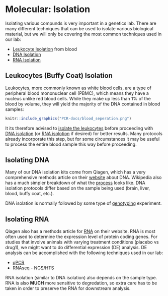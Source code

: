 # Molecular: Isolation

Isolating various compunds is very important in a genetics lab.  There are many different techniques that
can be used to isolate various biological material, but we will only be covering the most common
techniques used in our lab:

* [Leukocyte Isolation](#leukocyte_isolation) from blood
* [DNA Isolation](#dna_isolation)
* [RNA Isolation](#rna_isolation)

## Leukocytes (Buffy Coat) Isolation

Leukocytes, more commonly known as white blood cells, are a type of peripheral blood mononuclear cell (PBMC), which means they have a nucleus unlike red blood cells.  While they make up less than 1% of the blood by volume, they will yield the majority of the DNA contained in blood samples:

```r
knitr::include_graphics("PCR-docs/blood_seperation.png") 
```

It its therefore advised to [isolate the leukocytes](#leukocyte_isolation) before proceeding with [DNA isolation](#dna_isolation) (or [RNA isolotion](#rna_isolation) if desired) for better results.  Many protocols already incorporate this step, but for some circumstances it may be useful to process the entire blood sample this way before proceeding.  

## Isolating DNA

Many of our DNA isolation kits come from Qiagen, which has a very comprehensive methods article on their [website](https://www.qiagen.com/us/resources/molecular-biology-methods/dna/) about DNA.  Wikipedia also has a much simpler breakdown of what the [process](https://en.wikipedia.org/wiki/DNA_extraction) looks like.  DNA isolation protocols differ based on the sample being used (brain, liver, blood, buffy coat, etc.).  

DNA isolation is normally followed by some type of [genotyping](#molecular_genotyping) experiment.

## Isolating RNA

Qiagen also has a methods article for [RNA](https://www.qiagen.com/us/resources/molecular-biology-methods/rna/) on their website.  RNA is most often used to determine the expression level of protein coding genes.  For studies that involve animals with varying treatment conditions (placebo vs drug1), we might want to do differential expression (DE) analysis.  DE analysis can be accomplished with the following techniques used in our lab:

* [qPCR](#qpcr_protocol)
* RNAseq - NGS/HTS

RNA isolation (similar to DNA isolation) also depends on the sample type.  RNA is also __MUCH__ more sensitive to degredation, so extra care has to be taken in order to preserve the RNA for downstream analysis.
